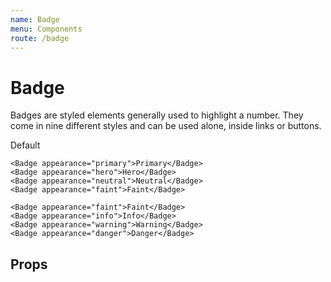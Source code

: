 ```yaml
---
name: Badge
menu: Components
route: /badge
---
```



# Badge

Badges are styled elements generally used to highlight a number. They come in nine different styles and can be used alone, inside links or buttons.

<Playground>
	<Badge>Default</Badge>

    <Badge appearance="primary">Primary</Badge>
    <Badge appearance="hero">Hero</Badge>
    <Badge appearance="neutral">Neutral</Badge>
    <Badge appearance="faint">Faint</Badge>

    <Badge appearance="faint">Faint</Badge>
    <Badge appearance="info">Info</Badge>
    <Badge appearance="warning">Warning</Badge>
    <Badge appearance="danger">Danger</Badge>

</Playground>

## Props

<PropsTable of={Badge} />

